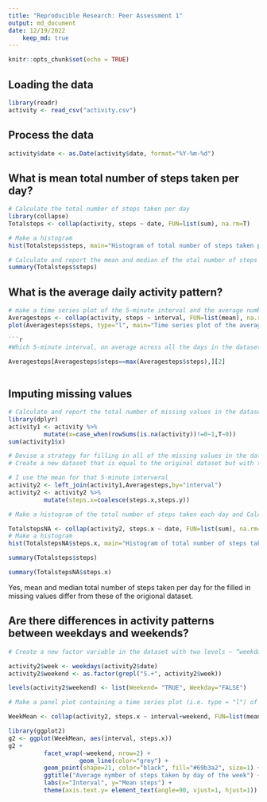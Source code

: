 ```yaml
---
title: "Reproducible Research: Peer Assessment 1"
output: md_document
date: 12/19/2022
    keep_md: true
---
```

```r
knitr::opts_chunk$set(echo = TRUE)
```

## Loading the data
```r
library(readr)
activity <- read_csv("activity.csv")
```

## Process the data
```r
activity$date <- as.Date(activity$date, format="%Y-%m-%d")
```

## What is mean total number of steps taken per day?
```r
# Calculate the total number of steps taken per day
library(collapse)
Totalsteps <- collap(activity, steps ~ date, FUN=list(sum), na.rm=T)
```

```r
# Make a histogram
hist(Totalsteps$steps, main="Histogram of total number of steps taken per day", xlab="Total number of steps")
```
```r
# Calculate and report the mean and median of the otal number of steps taken per dapply
summary(Totalsteps$steps)
```

## What is the average daily activity pattern?
```r
# make a time series plot of the 5-minute interval and the average number of steps taken, averaged across all days.
Averagesteps <- collap(activity, steps ~ interval, FUN=list(mean), na.rm=T)
plot(Averagesteps$steps, type="l", main="Time series plot of the average number of steps take", xlab="Interval", ylab=" Mean steps")```

```r
#Which 5-minute interval, on average across all the days in the dataset contains the maximum number of steps?

Averagesteps[Averagesteps$steps==max(Averagesteps$steps),][2]
          
```

## Imputing missing values
```r
# Calculate and report the total number of missing values in the dataset (i.e. the total number of rows with NAs)
library(dplyr)
activity1 <- activity %>%
          mutate(x=case_when(rowSums(is.na(activity))!=0~1,T~0))
sum(activity1$x)
```

```r
# Devise a strategy for filling in all of the missing values in the dataset. The strategy does not need to be sophisticated. For example, you could use the mean/median for that day, or the mean for that 5-minute interval, etc.
# Create a new dataset that is equal to the original dataset but with the missing data filled in.

# I use the mean for that 5-minute interveral
activity2 <- left_join(activity1,Averagesteps,by="interval")
activity2 <- activity2 %>%
          mutate(steps.x=coalesce(steps.x,steps.y))

```
```r
# Make a histogram of the total number of steps taken each day and Calculate and report the mean and median total number of steps taken per day. Do these values differ from the estimates from the first part of the assignment? What is the impact of imputing missing data on the estimates of the total daily number of steps?

TotalstepsNA <- collap(activity2, steps.x ~ date, FUN=list(sum), na.rm=T)
# Make a histogram
hist(TotalstepsNA$steps.x, main="Histogram of total number of steps taken per day", xlab="Total number of steps")
```

```r
summary(Totalsteps$steps)
```

```r
summary(TotalstepsNA$steps.x)
```

Yes, mean and median total number of steps taken per day for the filled in missing values differ from these of the origional dataset.

## Are there differences in activity patterns between weekdays and weekends?
```r
# Create a new factor variable in the dataset with two levels – “weekday” and “weekend” indicating whether a given date is a weekday or weekend day.

activity2$week <- weekdays(activity2$date)
activity2$weekend <- as.factor(grepl("S.+", activity2$week))

levels(activity2$weekend) <- list(Weekend= "TRUE", Weekday="FALSE")

```
```r
# Make a panel plot containing a time series plot (i.e. type = "l") of the 5-minute interval (x-axis) and the average number of steps taken, averaged across all weekday days or weekend days (y-axis). See the README file in the GitHub repository to see an example of what this plot should look like using simulated data.

WeekMean <- collap(activity2, steps.x ~ interval+weekend, FUN=list(mean), na.rm=T)

library(ggplot2)
g2 <- ggplot(WeekMean, aes(interval, steps.x))
g2 +
          facet_wrap(~weekend, nrow=2) +
                    geom_line(color="grey") +
          geom_point(shape=21, color="black", fill="#69b3a2", size=1) +
          ggtitle("Average nymber of steps taken by day of the week") +
          labs(x="Interval", y="Mean steps") +
          theme(axis.text.y= element_text(angle=90, vjust=1, hjust=1))  # make the y lab vertical 


```
